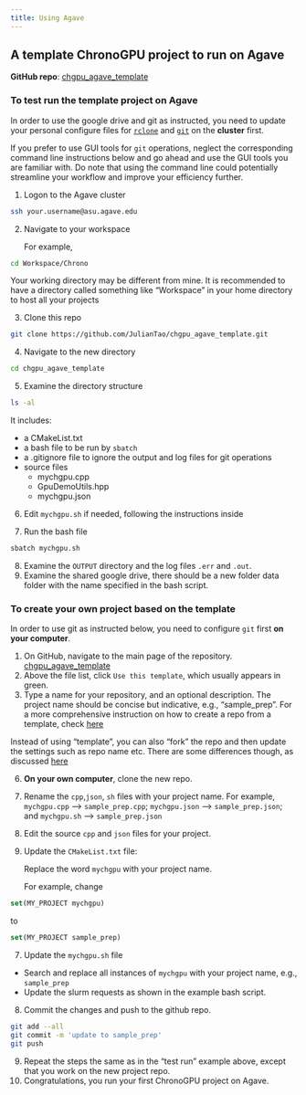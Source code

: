 ```yaml
---
title: Using Agave
---
```

## A template ChronoGPU project to run on Agave

**GitHub repo**: [chgpu_agave_template](https://github.com/JulianTao/chgpu_agave_template.git)

### To test run the template project on Agave

:::{.callout-warning}
In order to use the google drive and git as instructed, you need to update your personal configure files for [`rclone`](gd.qmd) and [`git`](./git.qmd) on the **cluster**  first. 
:::

:::{.callout-note}
If you prefer to use GUI tools for `git` operations, neglect the corresponding command line instructions below and go ahead and use the GUI tools you are familiar with. Do note that using the command line could potentially streamline your workflow and improve your efficiency further.
:::

1. Logon to the Agave cluster

```bash
ssh your.username@asu.agave.edu
```

2. Navigate to your workspace

   For example,

```bash
cd Workspace/Chrono
```

:::{callout-note}
Your working directory may be different from mine. It is recommended to have a directory called something like "Workspace" in your home directory to host all your projects
:::

3. Clone this repo

```bash
git clone https://github.com/JulianTao/chgpu_agave_template.git
```

4. Navigate to the new directory

```bash
cd chgpu_agave_template
```
5. Examine the directory structure

```bash
ls -al
```
   It includes:

   * a CMakeList.txt
   * a bash file to be run by `sbatch`
   * a .gitignore file to ignore the output and log files for git operations
   * source files 
     * mychgpu.cpp
     * GpuDemoUtils.hpp
     * mychgpu.json
6. Edit `mychgpu.sh` if needed, following the instructions inside

8. Run the bash file

```bash
sbatch mychgpu.sh
```
8. Examine the `OUTPUT` directory and the log files `.err` and `.out`.
9. Examine the shared google drive, there should be a new folder data folder with the name specified in the bash script. 

### To create your own project based on the template 

:::{.callout-warning}
In order to use git as instructed below, you need to configure `git` first **on your computer**. 
:::

1. On GitHub, navigate to the main page of the repository. [chgpu_agave_template](https://github.com/JulianTao/chgpu_agave_template) 
2. Above the file list, click `Use this template`, which usually appears in green.
4. Type a name for your repository, and an optional description. The project name should be concise but indicative, e.g., "sample_prep". For a more comprehensive instruction on how to create a repo from a template, check [here](https://docs.github.com/en/repositories/creating-and-managing-repositories/creating-a-repository-from-a-template) 

:::{.callout-note}
Instead of using "template", you can also "fork" the repo and then update the settings such as repo name etc. There are some differences though, as discussed [here](https://docs.github.com/en/repositories/creating-and-managing-repositories/creating-a-repository-from-a-template) 
:::

6. **On your own computer**, clone the new repo. 
7. Rename the `cpp`,`json`, `sh` files with your project name. 
   For example, `mychgpu.cpp` --> `sample_prep.cpp`; `mychgpu.json` --> `sample_prep.json`; and `mychgpu.sh` --> `sample_prep.json`
8. Edit the source `cpp` and `json` files for your project.
9. Update the `CMakeList.txt` file:

   Replace the word `mychgpu` with your project name.

   For example, change

```CMake
set(MY_PROJECT mychgpu)
```
to

```CMake
set(MY_PROJECT sample_prep)
```
7. Update the `mychgpu.sh` file

  * Search and replace all instances of `mychgpu` with your project name, e.g., `sample_prep`
  * Update the slurm requests as shown in the example bash script.

8. Commit the changes and push to the github repo.

```bash
git add --all
git commit -m 'update to sample_prep'
git push
```
9. Repeat the steps the same as in the "test run" example above, except that you work on the new project repo.
10. Congratulations, you run your first ChronoGPU project on Agave.
